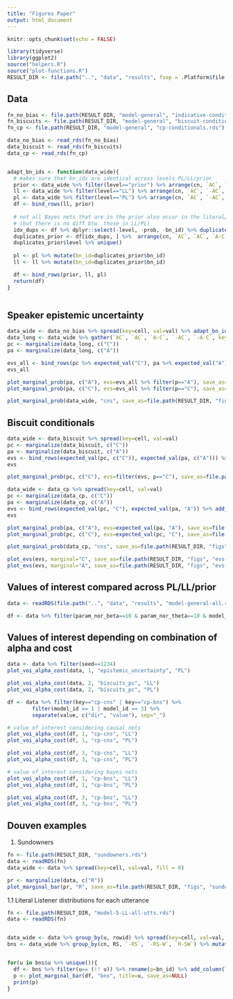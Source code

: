 ```yaml
---
title: "Figures Paper"
output: html_document
---
```


```r
knitr::opts_chunk$set(echo = FALSE)
```


```r
library(tidyverse)
library(ggplot2)
source("helpers.R")
source("plot-functions.R")
RESULT_DIR <- file.path("..", "data", "results", fsep = .Platform$file.sep)
```

## Data

```r
fn_no_bias <- file.path(RESULT_DIR, "model-general", "indicative-conditionals.rds")
fn_biscuits <- file.path(RESULT_DIR, "model-general", "biscuit-conditionals.rds")
fn_cp <- file.path(RESULT_DIR, "model-general", "cp-conditionals.rds")

data_no_bias <- read_rds(fn_no_bias)
data_biscuit <- read_rds(fn_biscuits) 
data_cp <- read_rds(fn_cp)


adapt_bn_ids <- function(data_wide){
  # makes sure that bn_ids are identical across levels PL/LL/prior
  prior <- data_wide %>% filter(level=="prior") %>% arrange(cn, `AC`, `-AC`, `A-C`, `-A-C`)
  ll <- data_wide %>% filter(level=="LL") %>% arrange(cn, `AC`, `-AC`, `A-C`, `-A-C`)
  pl <- data_wide %>% filter(level=="PL") %>% arrange(cn, `AC`, `-AC`, `A-C`, `-A-C`)
  df <- bind_rows(ll, prior)
  
  # not all Bayes nets that are in the prior also occur in the literal/pragmatic listener
  # (but there is no diff btw. those in LL/PL)
  idx_dups <- df %>% dplyr::select(-level, -prob, -bn_id) %>% duplicated()
  duplicates_prior <- df[idx_dups, ] %>%  arrange(cn, `AC`, `AC`, `A-C`, `-AC`, `-A-C`)
  duplicates_prior$level %>% unique()
  
  pl <- pl %>% mutate(bn_id=duplicates_prior$bn_id)
  ll <- ll %>% mutate(bn_id=duplicates_prior$bn_id)

  df <- bind_rows(prior, ll, pl)
  return(df)
}



```

## Speaker epistemic uncertainty

```r
data_wide <- data_no_bias %>% spread(key=cell, val=val) %>% adapt_bn_ids()
data_long <- data_wide %>% gather(`AC`, `AC`, `A-C`, `-AC`, `-A-C`, key=cell, val=val)
pc <- marginalize(data_long, c("C")) 
pa <- marginalize(data_long, c("A"))

evs_all <- bind_rows(pc %>% expected_val("C"), pa %>% expected_val("A")) %>% add_column(bias="none")
evs_all
```

```r
plot_marginal_prob(pa, c("A"), evs=evs_all %>% filter(p=="A"), save_as=file.path(RESULT_DIR, "figs", "no-bias-pa.png"))
plot_marginal_prob(pa, c("C"), evs=evs_all %>% filter(p=="C"), save_as=file.path(RESULT_DIR, "figs", "no-bias-pc.png"))

plot_marginal_prob(data_wide, "cns", save_as=file.path(RESULT_DIR, "figs", "no-bias-cns.png"))
```


## Biscuit conditionals

```r
data_wide <- data_biscuit %>% spread(key=cell, val=val)
pc <- marginalize(data_biscuit, c("C"))
pa <- marginalize(data_biscuit, c("A"))
evs <- bind_rows(expected_val(pc, c("C")), expected_val(pa, c("A"))) %>% add_column(bias="biscuits")
evs
```


```r
plot_marginal_prob(pc, c("C"), evs=filter(evs, p=="C"), save_as=file.path(RESULT_DIR, "figs", "biscuit-pc.png"))
```


```r
data_wide <- data_cp %>% spread(key=cell, val=val)
pc <- marginalize(data_cp, c("C")) 
pa <- marginalize(data_cp, c("A")) 
evs <- bind_rows(expected_val(pc, "C"), expected_val(pa, "A")) %>% add_column(bias="cp")
evs
```


```r
plot_marginal_prob(pa, c("A"), evs=expected_val(pa, "A"), save_as=file.path(RESULT_DIR, "figs", "cp-pa.png"))
plot_marginal_prob(pc, c("C"), evs=expected_val(pc, "C"), save_as=file.path(RESULT_DIR, "figs", "cp-pc.png"))

plot_marginal_prob(data_cp, "cns", save_as=file.path(RESULT_DIR, "figs", "cp-cns.png"))
```


```r
plot_evs(evs, marginal="C", save_as=file.path(RESULT_DIR, "figs", "evs-pc.png"))
plot_evs(evs, marginal="A", save_as=file.path(RESULT_DIR, "figs", "evs-pa.png"))
```


## Values of interest compared across PL/LL/prior

```r
data <- readRDS(file.path("..", "data", "results", "model-general-all.rds"))
```


```r
df <- data %>% filter(param_nor_beta==10 & param_nor_theta==10 & model_id==1 & cost==0 & alpha==5)
```


## Values of interest depending on combination of alpha and cost

```r
data <- data %>% filter(seed==1234)
plot_voi_alpha_cost(data, 1, "epistemic_uncertainty", "PL")

plot_voi_alpha_cost(data, 2, "biscuits_pc", "LL")
plot_voi_alpha_cost(data, 2, "biscuits_pc", "PL")

df <- data %>% filter(key=="cp-cns" | key=="cp-bns") %>%
        filter(model_id == 1 | model_id == 3) %>%
        separate(value, c("dir", "value"), sep="_")

# value of interest considering causal nets
plot_voi_alpha_cost(df, 1, "cp-cns", "LL")
plot_voi_alpha_cost(df, 1, "cp-cns", "PL")

plot_voi_alpha_cost(df, 3, "cp-cns", "LL")
plot_voi_alpha_cost(df, 3, "cp-cns", "PL")

# value of interest considering bayes nets
plot_voi_alpha_cost(df, 1, "cp-bns", "LL")
plot_voi_alpha_cost(df, 1, "cp-bns", "PL")

plot_voi_alpha_cost(df, 3, "cp-bns", "LL")
plot_voi_alpha_cost(df, 3, "cp-bns", "PL")

```


## Douven examples
1. Sundowners
```r
fn <- file.path(RESULT_DIR, "sundowners.rds")
data <- readRDS(fn)
data_wide <- data %>% spread(key=cell, val=val, fill = 0)

pr <- marginalize(data, c("R"))
plot_marginal_bar(pr, "R", save_as=file.path(RESULT_DIR, "figs", "sundowners-pr.png"))
```

1.1 Literal Listener distributions for each utterance

```r
fn <- file.path(RESULT_DIR, "model-5-LL-all-utts.rds")
data <- readRDS(fn)


data_wide <- data %>% group_by(u, rowid) %>% spread(key=cell, val=val, fill=0)
bns <- data_wide %>% group_by(cn, RS, `-RS`, `-RS-W`, `R-SW`) %>% mutate(bn_id=group_indices())


for(u in bns$u %>% unique()){
  df <- bns %>% filter(u== (!! u)) %>% rename(p=bn_id) %>% add_column(level="LL")
  p <- plot_marginal_bar(df, "bns", title=u, save_as=NULL)
  print(p)
}

```


